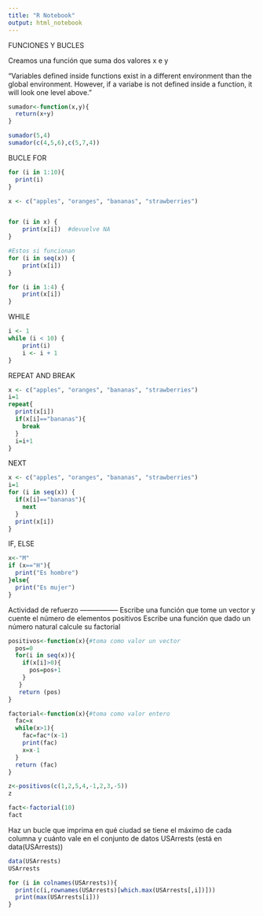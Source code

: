 ```yaml
---
title: "R Notebook"
output: html_notebook
---
```


FUNCIONES Y BUCLES

Creamos una función que suma dos valores x e y

"Variables defined inside functions exist in a different environment than the global environment. However, if a variabe is not defined inside a function, it will look one level above."
```r
sumador<-function(x,y){
  return(x+y)
}

sumador(5,4)
sumador(c(4,5,6),c(5,7,4))
```

BUCLE FOR

```r
for (i in 1:10){
  print(i)
}
```

```r
x <- c("apples", "oranges", "bananas", "strawberries")


for (i in x) {
    print(x[i])  #devuelve NA
}

#Estos si funcionan
for (i in seq(x)) {
    print(x[i])
}

for (i in 1:4) {
    print(x[i])
}

```


WHILE
```r
i <- 1
while (i < 10) {
    print(i)
    i <- i + 1
}
```

REPEAT AND BREAK
```r
x <- c("apples", "oranges", "bananas", "strawberries")
i=1
repeat{
  print(x[i])
  if(x[i]=="bananas"){
    break
  }
  i=i+1
}
```

NEXT
```r
x <- c("apples", "oranges", "bananas", "strawberries")
i=1
for (i in seq(x)) {
  if(x[i]=="bananas"){
    next
  }
  print(x[i])
}
```

IF, ELSE
```r
x<-"M"
if (x=="H"){
  print("Es hombre")
}else{
  print("Es mujer")
}
```

Actividad de refuerzo
—————–
Escribe una función que tome un vector y cuente el número de elementos positivos
Escribe una función que dado un número natural calcule su factorial


```r
positivos<-function(x){#toma como valor un vector
  pos=0
  for(i in seq(x)){
    if(x[i]>0){
      pos=pos+1
    }
   }
   return (pos) 
}

factorial<-function(x){#toma como valor entero
  fac=x
  while(x>1){
    fac=fac*(x-1)
    print(fac)
    x=x-1
  }
  return (fac)
}

z<-positivos(c(1,2,5,4,-1,2,3,-5))
z

fact<-factorial(10)
fact
```

Haz un bucle que imprima en qué ciudad se tiene el máximo de cada columna y cuánto vale en el conjunto de datos USArrests (está en data(USArrests))
```r
data(USArrests)
USArrests

for (i in colnames(USArrests)){
  print(c(i,rownames(USArrests)[which.max(USArrests[,i])]))
  print(max(USArrests[i]))
}


```


